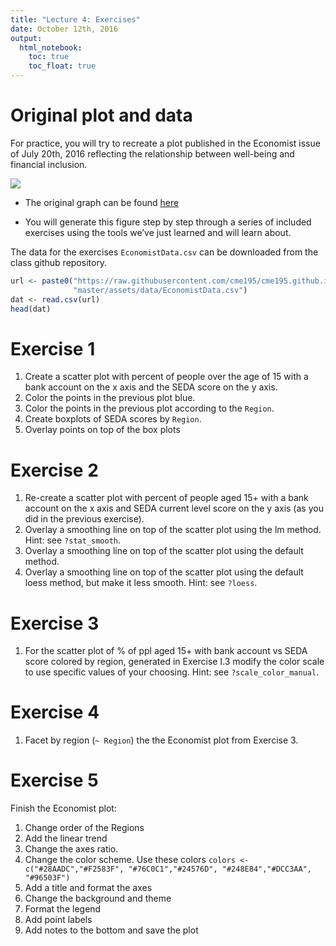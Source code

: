 ```yaml
---
title: "Lecture 4: Exercises"
date: October 12th, 2016
output: 
  html_notebook:
    toc: true
    toc_float: true
---
```


# Original plot and data

For practice, you will try to recreate
a plot published in the Economist issue of July 20th, 2016 reflecting
the relationship between well-being and financial inclusion.

![](./economist.png)


* The original graph can be found 
[here](http://www.economist.com/blogs/graphicdetail/2016/07/daily-chart-13)

* You will generate this figure step by step through a series of included 
exercises using the tools we've just learned and will learn about. 


The data for the exercises `EconomistData.csv` can be downloaded from 
the class github repository.

```r
url <- paste0("https://raw.githubusercontent.com/cme195/cme195.github.io/",
              "master/assets/data/EconomistData.csv")
dat <- read.csv(url)
head(dat)
```


# Exercise 1

1. Create a scatter plot with percent of people over the age of 15 with a bank 
account on the x axis and the SEDA score on the y axis.
2. Color the points in the previous plot blue.
3. Color the points in the previous plot according to the `Region`.
4. Create boxplots of SEDA scores by `Region`.
5. Overlay points on top of the box plots


# Exercise 2

1. Re-create a scatter plot with percent of people aged 15+ with a bank account
on the x axis and SEDA current level score on the y axis 
(as you did in the previous exercise).
2. Overlay a smoothing line on top of the scatter plot using the lm method. 
Hint: see `?stat_smooth`.
3. Overlay a smoothing line on top of the scatter plot using the default method.
4. Overlay a smoothing line on top of the scatter plot using the default loess 
method, but make it less smooth. Hint: see `?loess`.


# Exercise 3

1. For the scatter plot of % of ppl aged 15+ with bank account vs SEDA score
colored by region, generated in Exercise I.3 modify the color scale to 
use specific values of your choosing. Hint: see `?scale_color_manual`.

# Exercise 4

1. Facet  by region (`~ Region`) the the Economist plot from Exercise 3.

# Exercise 5

Finish the Economist plot:

1. Change order of the Regions
2. Add the linear trend
3. Change the axes ratio.
4. Change the color scheme. Use these colors 
`colors <-  c("#28AADC","#F2583F", "#76C0C1","#24576D", "#248E84","#DCC3AA", "#96503F")`
5. Add a title and format the axes
6. Change the background and theme
7. Format the legend
8. Add point labels
9. Add notes to the bottom and save the plot

